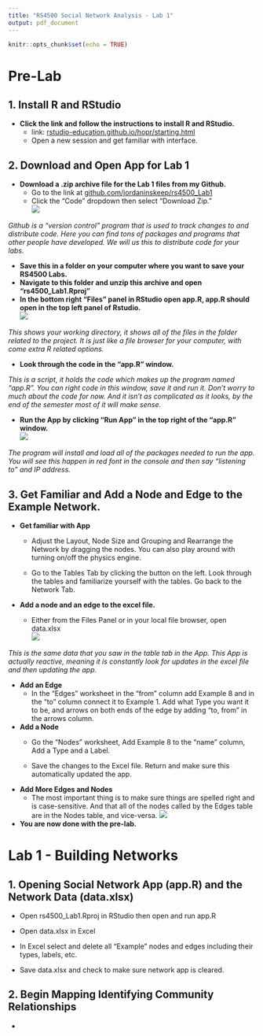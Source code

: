 ```yaml
---
title: "RS4500 Social Network Analysis - Lab 1"
output: pdf_document
---
```


```r
knitr::opts_chunk$set(echo = TRUE)
```

# Pre-Lab

## 1. Install R and RStudio

* **Click the link and follow the instructions to install R and RStudio.**
  + link: [rstudio-education.github.io/hopr/starting.html](https://rstudio-education.github.io/hopr/starting.html)
  + Open a new session and get familiar with interface.
  
## 2. Download and Open App for Lab 1
* **Download a .zip archive file for the Lab 1 files from my Github.**
  + Go to the link at [github.com/jordaninskeep/rs4500_Lab1](https://github.com/jordaninskeep/rs4500_Lab1)
  + Click the "Code" dropdown then select "Download Zip."  
![](data/downloadZip.png)  
  
*Github is a "version control" program that is used to track changes to and distribute code. Here you can find tons of packages and programs that other people have developed. We will us this to distribute code for your labs.*  

  * **Save this in a folder on your computer where you want to save your RS4500 Labs.**  
  * **Navigate to this folder and unzip this archive and open "rs4500_Lab1.Rproj"**  
  * **In the bottom right "Files" panel in RStudio open app.R, app.R should open in the top left panel of Rstudio.**  
  ![](data/openApp.png)
    
*This shows your working directory, it shows all of the files in the folder related to the project. It is just like a file browser for your computer, with come extra R related options.*  
  
  * **Look through the code in the "app.R" window.**  
  
  *This is a script, it holds the code which makes up the program named "app.R". You can right code in this window, save it and run it. Don't worry to much about the code for now. And it isn't as complicated as it looks, by the end of the semester most of it will make sense.*  

  * **Run the App by clicking "Run App" in the top right of the "app.R" window.**  
  ![](data/runApp.png)
  
*The program will install and load all of the packages needed to run the app. You will see this happen in red font in the console and then say "listening to" and IP address.*  

## 3. Get Familiar and Add a Node and Edge to the Example Network.

* **Get familiar with App**  

  + Adjust the Layout, Node Size and Grouping and Rearrange the Network by dragging the nodes. You can also play around with turning on/off the physics engine.  
  
  + Go to the Tables Tab by clicking the button on the left. Look through the tables and familiarize yourself with the tables.  Go back to the Network Tab. 
  
  
* **Add a node and an edge to the excel file.**  
 
  + Either from the Files Panel or in your local file browser, open data.xlsx  
  ![](data/data.png)
  
*This is the same data that you saw in the table tab in the App. This App is actually reactive, meaning it is constantly look for updates in the excel file and then updating the app.*   

* **Add an Edge**
  +   In the "Edges" worksheet in the "from" column add Example 8 and in the "to" column connect it to Example 1. Add what Type you want it to be, and arrows on both ends of the edge by adding "to, from" in the arrows column.  
  
* **Add a Node**
  + Go the "Nodes" worksheet, Add Example 8 to the "name" column, Add a Type and a Label.  
  
  + Save the changes to the Excel file. Return and make sure this automatically updated the app. 
  
* **Add More Edges and Nodes**  
  + The most important thing is to make sure things are spelled right and is case-sensitive. And that all of the nodes called by the Edges table are in the Nodes table, and vice-versa. 
![](data/example8.png)
  
* **You are now done with the pre-lab.**   

# Lab 1 - Building Networks

## 1. Opening Social Network App (app.R) and the Network Data (data.xlsx)
  
  +   Open rs4500_Lab1.Rproj in RStudio then open and run app.R  
  
  +   Open data.xlsx in Excel
  
  +   In Excel select and delete all "Example" nodes and edges including their types, labels, etc.
  
  +   Save data.xlsx and check to make sure network app is cleared.
  
## 2. Begin Mapping Identifying Community Relationships

  +   

  
 

